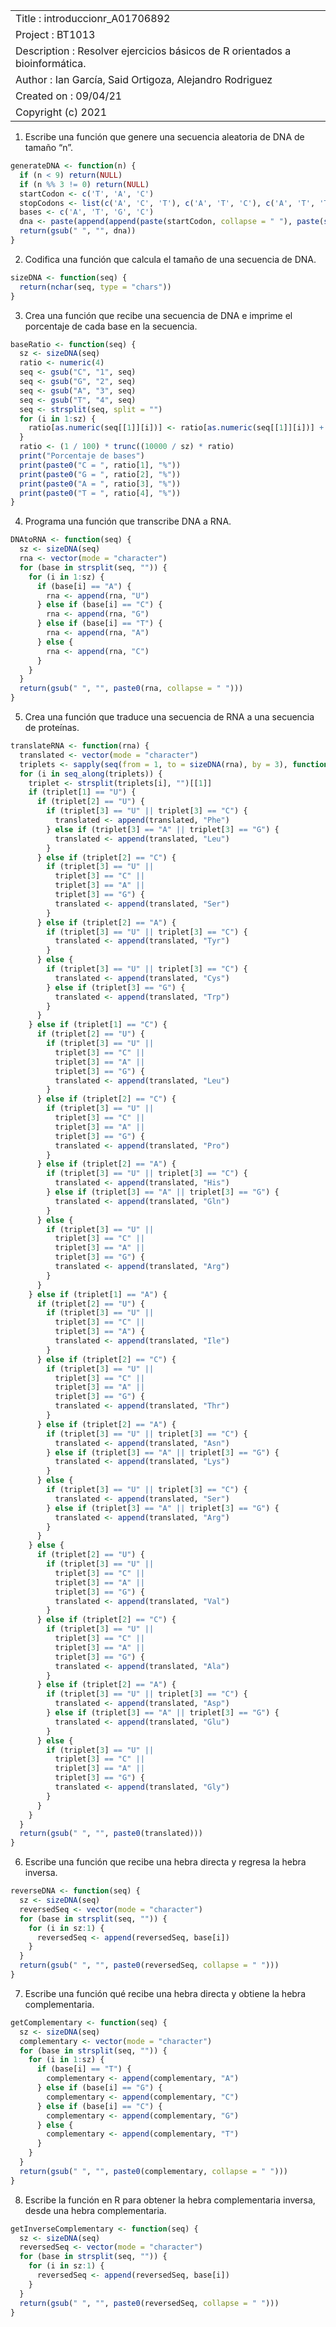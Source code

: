 --------------------
Title         : introduccionr_A01706892
Project       : BT1013
Description   : Resolver ejercicios básicos de R orientados a bioinformática.
Author        : Ian García, Said Ortigoza, Alejandro Rodriguez
Created on    : 09/04/21
Copyright (c) 2021
--------------------

1.	Escribe una función que genere una secuencia aleatoria de DNA de tamaño “n”.
```r
generateDNA <- function(n) {
  if (n < 9) return(NULL)
  if (n %% 3 != 0) return(NULL)
  startCodon <- c('T', 'A', 'C')
  stopCodons <- list(c('A', 'C', 'T'), c('A', 'T', 'C'), c('A', 'T', 'T'))
  bases <- c('A', 'T', 'G', 'C')
  dna <- paste(append(append(paste(startCodon, collapse = " "), paste(sample(bases, n - 6, TRUE), collapse = " ")), paste(sample(stopCodons, 1, FALSE)[[1]], collapse = " ")), collapse = " ")
  return(gsub(" ", "", dna))
}
```
2.	Codifica una función que calcula el tamaño de una secuencia de DNA.
```r
sizeDNA <- function(seq) {
  return(nchar(seq, type = "chars"))
}
```
3.	Crea una función que recibe una secuencia de DNA e imprime el porcentaje de cada base en la secuencia.
```r
baseRatio <- function(seq) {
  sz <- sizeDNA(seq)
  ratio <- numeric(4)
  seq <- gsub("C", "1", seq)
  seq <- gsub("G", "2", seq)
  seq <- gsub("A", "3", seq)
  seq <- gsub("T", "4", seq)
  seq <- strsplit(seq, split = "")
  for (i in 1:sz) {
    ratio[as.numeric(seq[[1]][i])] <- ratio[as.numeric(seq[[1]][i])] + 1
  }
  ratio <- (1 / 100) * trunc((10000 / sz) * ratio)
  print("Porcentaje de bases")
  print(paste0("C = ", ratio[1], "%"))
  print(paste0("G = ", ratio[2], "%"))
  print(paste0("A = ", ratio[3], "%"))
  print(paste0("T = ", ratio[4], "%"))
}
```
4.	Programa una función que transcribe DNA a RNA.
```r
DNAtoRNA <- function(seq) {
  sz <- sizeDNA(seq)
  rna <- vector(mode = "character")
  for (base in strsplit(seq, "")) {
    for (i in 1:sz) {
      if (base[i] == "A") {
        rna <- append(rna, "U")
      } else if (base[i] == "C") {
        rna <- append(rna, "G")
      } else if (base[i] == "T") {
        rna <- append(rna, "A")
      } else {
        rna <- append(rna, "C")
      }
    }
  }
  return(gsub(" ", "", paste0(rna, collapse = " ")))
}
```
5.	Crea una función que traduce una secuencia de RNA a una secuencia de proteínas.
```r
translateRNA <- function(rna) {
  translated <- vector(mode = "character")
  triplets <- sapply(seq(from = 1, to = sizeDNA(rna), by = 3), function(i) substr(rna, i, i + 2))
  for (i in seq_along(triplets)) {
    triplet <- strsplit(triplets[i], "")[[1]]
    if (triplet[1] == "U") {
      if (triplet[2] == "U") {
        if (triplet[3] == "U" || triplet[3] == "C") {
          translated <- append(translated, "Phe")
        } else if (triplet[3] == "A" || triplet[3] == "G") {
          translated <- append(translated, "Leu")
        }
      } else if (triplet[2] == "C") {
        if (triplet[3] == "U" ||
          triplet[3] == "C" ||
          triplet[3] == "A" ||
          triplet[3] == "G") {
          translated <- append(translated, "Ser")
        }
      } else if (triplet[2] == "A") {
        if (triplet[3] == "U" || triplet[3] == "C") {
          translated <- append(translated, "Tyr")
        }
      } else {
        if (triplet[3] == "U" || triplet[3] == "C") {
          translated <- append(translated, "Cys")
        } else if (triplet[3] == "G") {
          translated <- append(translated, "Trp")
        }
      }
    } else if (triplet[1] == "C") {
      if (triplet[2] == "U") {
        if (triplet[3] == "U" ||
          triplet[3] == "C" ||
          triplet[3] == "A" ||
          triplet[3] == "G") {
          translated <- append(translated, "Leu")
        }
      } else if (triplet[2] == "C") {
        if (triplet[3] == "U" ||
          triplet[3] == "C" ||
          triplet[3] == "A" ||
          triplet[3] == "G") {
          translated <- append(translated, "Pro")
        }
      } else if (triplet[2] == "A") {
        if (triplet[3] == "U" || triplet[3] == "C") {
          translated <- append(translated, "His")
        } else if (triplet[3] == "A" || triplet[3] == "G") {
          translated <- append(translated, "Gln")
        }
      } else {
        if (triplet[3] == "U" ||
          triplet[3] == "C" ||
          triplet[3] == "A" ||
          triplet[3] == "G") {
          translated <- append(translated, "Arg")
        }
      }
    } else if (triplet[1] == "A") {
      if (triplet[2] == "U") {
        if (triplet[3] == "U" ||
          triplet[3] == "C" ||
          triplet[3] == "A") {
          translated <- append(translated, "Ile")
        }
      } else if (triplet[2] == "C") {
        if (triplet[3] == "U" ||
          triplet[3] == "C" ||
          triplet[3] == "A" ||
          triplet[3] == "G") {
          translated <- append(translated, "Thr")
        }
      } else if (triplet[2] == "A") {
        if (triplet[3] == "U" || triplet[3] == "C") {
          translated <- append(translated, "Asn")
        } else if (triplet[3] == "A" || triplet[3] == "G") {
          translated <- append(translated, "Lys")
        }
      } else {
        if (triplet[3] == "U" || triplet[3] == "C") {
          translated <- append(translated, "Ser")
        } else if (triplet[3] == "A" || triplet[3] == "G") {
          translated <- append(translated, "Arg")
        }
      }
    } else {
      if (triplet[2] == "U") {
        if (triplet[3] == "U" ||
          triplet[3] == "C" ||
          triplet[3] == "A" ||
          triplet[3] == "G") {
          translated <- append(translated, "Val")
        }
      } else if (triplet[2] == "C") {
        if (triplet[3] == "U" ||
          triplet[3] == "C" ||
          triplet[3] == "A" ||
          triplet[3] == "G") {
          translated <- append(translated, "Ala")
        }
      } else if (triplet[2] == "A") {
        if (triplet[3] == "U" || triplet[3] == "C") {
          translated <- append(translated, "Asp")
        } else if (triplet[3] == "A" || triplet[3] == "G") {
          translated <- append(translated, "Glu")
        }
      } else {
        if (triplet[3] == "U" ||
          triplet[3] == "C" ||
          triplet[3] == "A" ||
          triplet[3] == "G") {
          translated <- append(translated, "Gly")
        }
      }
    }
  }
  return(gsub(" ", "", paste0(translated)))
}
```
6.	Escribe una función que recibe una hebra directa y regresa la hebra inversa.
```r
reverseDNA <- function(seq) {
  sz <- sizeDNA(seq)
  reversedSeq <- vector(mode = "character")
  for (base in strsplit(seq, "")) {
    for (i in sz:1) {
      reversedSeq <- append(reversedSeq, base[i])
    }
  }
  return(gsub(" ", "", paste0(reversedSeq, collapse = " ")))
}
```
7.	Escribe una función qué recibe una hebra directa y obtiene la hebra complementaria.
```r
getComplementary <- function(seq) {
  sz <- sizeDNA(seq)
  complementary <- vector(mode = "character")
  for (base in strsplit(seq, "")) {
    for (i in 1:sz) {
      if (base[i] == "T") {
        complementary <- append(complementary, "A")
      } else if (base[i] == "G") {
        complementary <- append(complementary, "C")
      } else if (base[i] == "C") {
        complementary <- append(complementary, "G")
      } else {
        complementary <- append(complementary, "T")
      }
    }
  }
  return(gsub(" ", "", paste0(complementary, collapse = " ")))
}
```
8.	Escribe la función en R para obtener la hebra complementaria inversa, desde una hebra complementaria.
```r
getInverseComplementary <- function(seq) {
  sz <- sizeDNA(seq)
  reversedSeq <- vector(mode = "character")
  for (base in strsplit(seq, "")) {
    for (i in sz:1) {
      reversedSeq <- append(reversedSeq, base[i])
    }
  }
  return(gsub(" ", "", paste0(reversedSeq, collapse = " ")))
}
```
